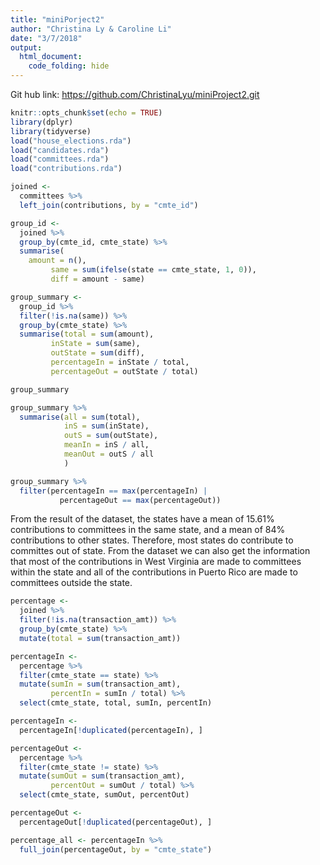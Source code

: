 ```yaml
---
title: "miniPorject2"
author: "Christina Ly & Caroline Li"
date: "3/7/2018"
output: 
  html_document:
    code_folding: hide
---
```


Git hub link: [https://github.com/ChristinaLyu/miniProject2.git](https://github.com/ChristinaLyu/miniProject2.git)

```r
knitr::opts_chunk$set(echo = TRUE)
library(dplyr)
library(tidyverse)
load("house_elections.rda")
load("candidates.rda")
load("committees.rda")
load("contributions.rda")
```


```r
joined <- 
  committees %>%
  left_join(contributions, by = "cmte_id")

group_id <-
  joined %>%
  group_by(cmte_id, cmte_state) %>%
  summarise(
    amount = n(),
         same = sum(ifelse(state == cmte_state, 1, 0)),
         diff = amount - same)


```

```r
group_summary <-
  group_id %>%
  filter(!is.na(same)) %>%
  group_by(cmte_state) %>%
  summarise(total = sum(amount),
         inState = sum(same),
         outState = sum(diff), 
         percentageIn = inState / total, 
         percentageOut = outState / total)

group_summary 

group_summary %>%
  summarise(all = sum(total),
            inS = sum(inState),
            outS = sum(outState),
            meanIn = inS / all,
            meanOut = outS / all
            )

group_summary %>%
  filter(percentageIn == max(percentageIn) | 
           percentageOut == max(percentageOut))
```

From the result of the dataset, the states have a mean of 15.61% contributions to committees in the same state, and a mean of 84% contributions to other states. Therefore, most states do contribute to committes out of state. From the dataset we can also get the information that most of the contributions in West Virginia are made to committees within the state and all of the contributions in Puerto Rico are made to committees outside the state. 

```r
percentage <- 
  joined %>%
  filter(!is.na(transaction_amt)) %>%
  group_by(cmte_state) %>%
  mutate(total = sum(transaction_amt))

percentageIn <- 
  percentage %>%
  filter(cmte_state == state) %>%
  mutate(sumIn = sum(transaction_amt),
         percentIn = sumIn / total) %>%
  select(cmte_state, total, sumIn, percentIn)

percentageIn <- 
  percentageIn[!duplicated(percentageIn), ]

percentageOut <- 
  percentage %>%
  filter(cmte_state != state) %>%
  mutate(sumOut = sum(transaction_amt),
         percentOut = sumOut / total) %>%
  select(cmte_state, sumOut, percentOut)

percentageOut <- 
  percentageOut[!duplicated(percentageOut), ]

percentage_all <- percentageIn %>%
  full_join(percentageOut, by = "cmte_state")
  
```

